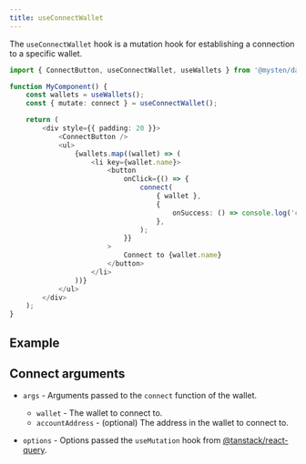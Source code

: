 ```yaml
---
title: useConnectWallet
---
```



The `useConnectWallet` hook is a mutation hook for establishing a connection to a specific wallet.

```ts
import { ConnectButton, useConnectWallet, useWallets } from '@mysten/dapp-kit';

function MyComponent() {
	const wallets = useWallets();
	const { mutate: connect } = useConnectWallet();

	return (
		<div style={{ padding: 20 }}>
			<ConnectButton />
			<ul>
				{wallets.map((wallet) => (
					<li key={wallet.name}>
						<button
							onClick={() => {
								connect(
									{ wallet },
									{
										onSuccess: () => console.log('connected'),
									},
								);
							}}
						>
							Connect to {wallet.name}
						</button>
					</li>
				))}
			</ul>
		</div>
	);
}
```

## Example

<UseConnectWalletExample />

## Connect arguments

- `args` - Arguments passed to the `connect` function of the wallet.

  - `wallet` - The wallet to connect to.
  - `accountAddress` - (optional) The address in the wallet to connect to.

- `options` - Options passed the `useMutation` hook from
  [@tanstack/react-query](https://tanstack.com/query/latest/docs/react/guides/mutations).
